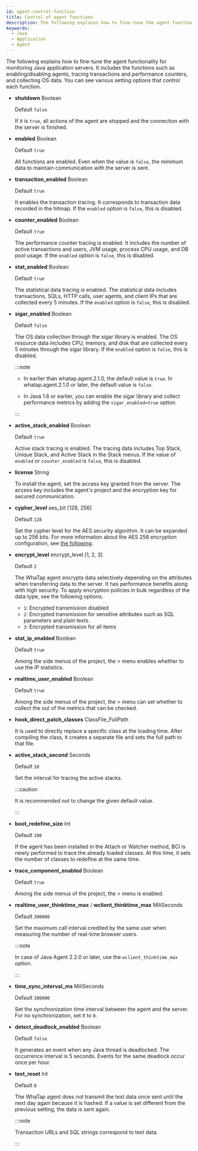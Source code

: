```yaml
---
id: agent-control-function
title: Control of agent functions
description: The following explains how to fine-tune the agent functionality for monitoring Java application servers. It includes the functions such as enabling/disabling agents, tracing transactions and performance counters, and collecting OS data. You can see various setting options that control each function.
keywords:
  - Java
  - Application
  - Agent
---
```


The following explains how to fine-tune the agent functionality for monitoring Java application servers. It includes the functions such as enabling/disabling agents, tracing transactions and performance counters, and collecting OS data. You can see various setting options that control each function.

- **shutdown** <span class='type'>Boolean</span>

  Default `false`

  If it is `true`, all actions of the agent are stopped and the connection with the server is finished.

- **enabled** <span class='type'>Boolean</span>

  Default `true`

  All functions are enabled. Even when the value is `false`, the minimum data to maintain communication with the server is sent.

- **transaction_enabled** <span class='type'>Boolean</span>

  Default `true`

  It enables the transaction tracing. It corresponds to transaction data recorded in the hitmap. If the `enabled` option is `false`, this is disabled.

- **counter_enabled** <span class='type'>Boolean</span>

  Default `true`

  The performance counter tracing is enabled. It includes the number of active transactions and users, JVM usage, process CPU usage, and DB pool usage. If the `enabled` option is `false`, this is disabled.

- **stat_enabled** <span class='type'>Boolean</span>

  Default `true`

  The statistical data tracing is enabled. The statistical data includes transactions, SQLs, HTTP calls, user agents, and client IPs that are collected every 5 minutes. If the `enabled` option is `false`, this is disabled.

- **sigar_enabled** <span class='type'>Boolean</span>

  Default `false`

  The OS data collection through the sigar library is enabled. The OS resource data includes CPU, memory, and disk that are collected every 5 minutes through the sigar library. If the `enabled` option is `false`, this is disabled.

  :::note

  - In earlier than whatap.agent.2.1.0, the default value is `true`. In whatap.agent.2.1.0 or later, the default value is `false`.

  - In Java 1.6 or earlier, you can enable the sigar library and collect performance metrics by adding the `sigar_enabled=true` option.

  :::

- **active_stack_enabled** <span class='type'>Boolean</span>

  Default `true`

  Active stack tracing is enabled. The tracing data includes Top Stack, Unique Stack, and Active Stack in the Stack menus. If the value of `enabled` or `counter_enabled` is `false`, this is disabled.

- **license** <span class='type'>String</span>

  To install the agent, set the access key granted from the server. The access key includes the agent's project and the encryption key for secured communication.

- **cypher_level** <span class='type'>aes_bit [128, 256]</span>

  Default `128`

  Set the cypher level for the AES security algorithm. It can be expanded up to 256 bits. For more information about the AES 256 encryption configuration, see [the following](aes-256-encryption).

- **encrypt_level** <span class='type'>encrypt_level [1, 2, 3]</span>

  Default `2`

  The WhaTap agent encrypts data selectively depending on the attributes when transferring data to the server. It has performance benefits along with high security. To apply encryption policies in bulk regardless of the data type, see the following options.

  - `1`: Encrypted transmission disabled
  - `2`: Encrypted transmission for sensitive attributes such as SQL parameters and plain texts.
  - `3`: Encrypted transmission for all items

- **stat_ip_enabled** <span class='type'>Boolean</span>

  Default `true`

  Among the side menus of the project, the <Cmdname sid="side_statistics" className="uitext" /> &gt; <Cmdname sid="side_statRemote" className="uitext" /> menu enables whether to use the IP statistics.

- **realtime_user_enabled** <span class='type'>Boolean</span>

  Default `true`

  Among the side menus of the project, the <Cmdname sid="side_dashboard" className="uitext" /> &gt;<Cmdname sid="dashboard_user" className="uitext" /> menu can set whether to collect the <Cmdname sid="side_appDashboard" className="uitext" /> out of the metrics that can be checked.

- **hook_direct_patch_classes** <span class='type'>ClassFile_FullPath</span>

    It is used to directly replace a specific class at the loading time. After compiling the class, it creates a separate file and sets the full path to that file.

- **active_stack_second** <span class='type'>Seconds</span>

  Default `10`

  Set the interval for tracing the active stacks.

  :::caution

  It is recommended not to change the given default value.

  :::

- **boot_redefine_size** <span class='type'>Int</span>

  Default `100`

  If the agent has been installed in the Attach or Watcher method, BCI is newly performed to trace the already loaded classes. At this time, it sets the number of classes to redefine at the same time.

- **trace_component_enabled** <span class='type'>Boolean</span>

  Default `true`

  Among the side menus of the project, the <Cmdname sid="side_agentsConfiguration" className="uitext" /> &gt; <Cmdname sid="side_libraryVersion" className="uitext" /> menu is enabled.

- **realtime_user_thinktime_max** / **wclient_thinktime_max** <span class='type'>MiliSeconds</span>

  Default `300000`

  Set the maximum call interval credited by the same user when measuring the number of real-time browser users.

  :::note

  In case of Java Agent 2.2.0 or later, use the `wclient_thinktime_max` option.

  :::

- **time_sync_interval_ms** <span class='type'>MiliSeconds</span>

  Default `300000`

  Set the synchronization time interval between the agent and the server. For no synchronization, set it to `0`.

- **detect_deadlock_enabled** <span class='type'>Boolean</span>

  Default `false`

  It generates an event when any Java thread is deadlocked. The occurrence interval is 5 seconds. Events for the same deadlock occur once per hour.

- **text_reset** <span class='type'>Int</span>

  Default `0`

  The WhaTap agent does not transmit the text data once sent until the next day again because it is hashed. If a value is set different from the previous setting, the data is sent again.

  :::note

  Transaction URLs and SQL strings correspond to text data.

  :::
